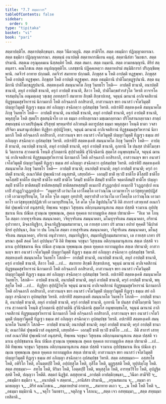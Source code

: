 ```yaml
---
title: "7.7 สตฺตกวาร"
tableOfContents: false
sidebar:
  order: 9
type: "tipitaka"
basket: "vi"
book: "pari"
---
```



<DynamicBreadcrumb />

<Division number="327" book="pari">

<Paragraph number="1535" book="pari">
สตฺตาปตฺติโย. สตฺตาปตฺติกฺขนฺธา. สตฺต วินีตวตฺถูนิ. สตฺต สามีจิโย. สตฺต อธมฺมิกา ปฏิญฺญาตกรณา. สตฺต ธมฺมิกา ปฏิญฺญาตกรณา. สตฺตนฺนํ อนาปตฺติ สตฺตาหกรณีเยน คนฺตุํ. สตฺตานิสํสา วินยธเร. สตฺต ปรมานิ. สตฺตเม อรุณุคฺคมเน นิสฺสคฺคิยํ โหติ. สตฺต สมถา. สตฺต กมฺมานิ. สตฺต อามกธญฺญานิ. ติริยํ สตฺตนฺตรา. คณโภชเน สตฺต อนุปญฺญตฺติโย. เภสชฺชานิ ปฏิคฺคเหตฺวา สตฺตาหปรมํ สนฺนิธิการกํ ปริภุญฺชิตพฺพานิ. กตจีวรํ อาทาย ปกฺกมติ. กตจีวรํ สมาทาย ปกฺกมติ. ภิกฺขุสฺส น โหติ อาปตฺติ ทฏฺฐพฺพา. ภิกฺขุสฺส โหติ อาปตฺติ ทฏฺฐพฺพา. ภิกฺขุสฺส โหติ อาปตฺติ ทฏฺฐพฺพา. สตฺต อธมฺมิกานิ ปาติโมกฺขฏฺฐปนานิ. สตฺต ธมฺมิกานิ ปาติโมกฺขฏฺฐปนานิ.
</Paragraph>

<Paragraph number="1536" book="pari">
สตฺตหงฺเคหิ สมนฺนาคโต ภิกฺขุ วินยธโร โหติ—  อาปตฺติํ ชานาติ, อนาปตฺติํ ชานาติ, ลหุกํ อาปตฺติํ ชานาติ, ครุกํ อาปตฺติํ ชานาติ, สีลวา โหติ, ปาติโมกฺขสํวรสํวุโต วิหรติ อาจารโคจรสมฺปนฺโน อณุมตฺเตสุ วชฺเชสุ ภยทสฺสาวี สมาทาย สิกฺขติ สิกฺขาปเทสุ, จตุนฺนํ ฌานานํ อาภิเจตสิกานํ ทิฏฺฐธมฺมสุขวิหารานํ นิกามลาภี โหติ อกิจฺฉลาภี อกสิรลาภี, อาสวานญฺจ ขยา อนาสวํ เจโตวิมุตฺติํ ปญฺญาวิมุตฺติํ ทิฏฺเฐว ธมฺเม สยํ อภิญฺญา สจฺฉิกตฺวา อุปสมฺปชฺช วิหรติ.
</Paragraph>

<Paragraph number="1537" book="pari">
อปเรหิปิ สตฺตหงฺเคหิ สมนฺนาคโต ภิกฺขุ วินยธโร โหติ—  อาปตฺติํ ชานาติ, อนาปตฺติํ ชานาติ, ลหุกํ อาปตฺติํ ชานาติ, ครุกํ อาปตฺติํ ชานาติ, พหุสฺสุโต โหติ สุตธโร สุตสนฺนิจโย เย เต ธมฺมา อาทิกลฺยาณา มชฺเฌกลฺยาณา ปริโยสานกลฺยาณา สาตฺถํ สพฺยญฺชนํ เกวลปริปุณฺณํ ปริสุทฺธํ พฺรหฺมจริยํ อภิวทนฺติ ตถารูปสฺส ธมฺมา พหุสฺสุตา โหนฺติ ธาตา วจสา ปริจิตา มนสานุเปกฺขิตา ทิฏฺฐิยา สุปฺปฏิวิทฺธา, จตุนฺนํ ฌานานํ อาภิเจตสิกานํ ทิฏฺฐธมฺมสุขวิหารานํ นิกามลาภี โหติ อกิจฺฉลาภี อกสิรลาภี, อาสวานญฺจ ขยา อนาสวํ เจโตวิมุตฺติํ ปญฺญาวิมุตฺติํ ทิฏฺเฐว ธมฺเม สยํ อภิญฺญา สจฺฉิกตฺวา อุปสมฺปชฺช วิหรติ.
</Paragraph>

<Paragraph number="1538" book="pari">
อปเรหิปิ สตฺตหงฺเคหิ สมนฺนาคโต ภิกฺขุ วินยธโร โหติ—  อาปตฺติํ ชานาติ, อนาปตฺติํ ชานาติ, ลหุกํ อาปตฺติํ ชานาติ, ครุกํ อาปตฺติํ ชานาติ, อุภยานิ โข ปนสฺส ปาติโมกฺขานิ วิตฺถาเรน สฺวาคตานิ โหนฺติ สุวิภตฺตานิ สุปฺปวตฺตีนิ สุวินิจฺฉิตานิ สุตฺตโส อนุพฺยญฺชนโส, จตุนฺนํ ฌานานํ อาภิเจตสิกานํ ทิฏฺฐธมฺมสุขวิหารานํ นิกามลาภี โหติ อกิจฺฉลาภี อกสิรลาภี, อาสวานญฺจ ขยา อนาสวํ เจโตวิมุตฺติํ ปญฺญาวิมุตฺติํ ทิฏฺเฐว ธมฺเม สยํ อภิญฺญา สจฺฉิกตฺวา อุปสมฺปชฺช วิหรติ.
</Paragraph>

<Paragraph number="1539" book="pari">
อปเรหิปิ สตฺตหงฺเคหิ สมนฺนาคโต ภิกฺขุ วินยธโร โหติ—  อาปตฺติํ ชานาติ; อนาปตฺติํ ชานาติ; ลหุกํ อาปตฺติํ ชานาติ; ครุกํ อาปตฺติํ ชานาติ; อเนกวิหิตํ ปุพฺเพนิวาสํ อนุสฺสรติ, เสยฺยถิทํ—  เอกมฺปิ ชาติํ ทฺเวปิ ชาติโย ติโสฺสปิ ชาติโย จตโสฺสปิ ชาติโย ปญฺจปิ ชาติโย ทสปิ ชาติโย วีสมฺปิ ชาติโย ติํสมฺปิ ชาติโย จตฺตาลีสมฺปิ ชาติโย ปญฺญาสมฺปิ ชาติโย ชาติสตมฺปิ ชาติสหสฺสมฺปิ ชาติสตสหสฺสมฺปิ อเนเกปิ สํวฏฺฏกปฺเป อเนเกปิ วิวฏฺฏกปฺเป อเนเกปิ สํวฏฺฏวิวฏฺฏกปฺเป—  “อมุตฺราสิํ เอวํนาโม เอวํโคตฺโต เอวํวณฺโณ เอวมาหาโร เอวํสุขทุกฺขปฺปฏิสํเวที เอวมายุปริยนฺโต, โส ตโต จุโต อมุตฺร อุทปาทิํ; ตตฺราปาสิํ เอวํนาโม เอวํโคตฺโต เอวํวณฺโณ เอวมาหาโร เอวํสุขทุกฺขปฺปฏิสํเวที เอวมายุปริยนฺโต, โส ตโต จุโต อิธูปปนฺโน”ติ อิติ สาการํ เสาทฺเทสํ อเนกวิหิตํ ปุพฺเพนิวาสํ อนุสฺสรติ; ทิพฺเพน จกฺขุนา วิสุทฺเธน อติกฺกนฺตมานุสเกน สตฺเต ปสฺสติ จวมาเน อุปปชฺชมาเน หีเน ปณีเต สุวณฺเณ ทุพฺพณฺเณ, สุคเต ทุคฺคเต ยถากมฺมูปเค สตฺเต ปชานาติ—  “อิเม วต โภนฺโต สตฺตา กายทุจฺจริเตน สมนฺนาคตา, วจีทุจฺจริเตน สมนฺนาคตา, มโนทุจฺจริเตน สมนฺนาคตา, อริยานํ อุปวาทกา, มิจฺฉาทิฏฺฐิกา, มิจฺฉาทิฏฺฐิกมฺมสมาทานา, เต กายสฺส เภทา ปรํ มรณา อปายํ ทุคฺคติํ วินิปาตํ นิรยํ อุปปนฺนา, อิเม วา ปน โภนฺโต สตฺตา กายสุจริเตน สมนฺนาคตา, วจีสุจริเตน สมนฺนาคตา, มโนสุจริเตน สมนฺนาคตา, อริยานํ อนุปวาทกา, สมฺมาทิฏฺฐิกา, สมฺมาทิฏฺฐิกมฺมสมาทานา, เต กายสฺส เภทา ปรํ มรณา สุคติํ สคฺคํ โลกํ อุปปนฺนา”ติ อิติ ทิพฺเพน จกฺขุนา วิสุทฺเธน อติกฺกนฺตมานุสเกน สตฺเต ปสฺสติ จวมาเน อุปปชฺชมาเน หีเน ปณีเต สุวณฺเณ ทุพฺพณฺเณ สุคเต ทุคฺคเต ยถากมฺมูปเค สตฺเต ปชานาติ; อาสวานญฺจ ขยา อนาสวํ เจโตวิมุตฺติํ ปญฺญาวิมุตฺติํ ทิฏฺเฐว ธมฺเม สยํ อภิญฺญา สจฺฉิกตฺวา อุปสมฺปชฺช วิหรติ.
</Paragraph>

<Paragraph number="1540" book="pari">
สตฺตหงฺเคหิ สมนฺนาคโต วินยธโร โสภติ—  อาปตฺติํ ชานาติ, อนาปตฺติํ ชานาติ, ลหุกํ อาปตฺติํ ชานาติ, ครุกํ อาปตฺติํ ชานาติ, สีลวา โหติ …เป…  สมาทาย สิกฺขติ สิกฺขาปเทสุ, จตุนฺนํ ฌานานํ อาภิเจตสิกานํ ทิฏฺฐธมฺมสุขวิหารานํ นิกามลาภี โหติ อกิจฺฉลาภี อกสิรลาภี, อาสวานญฺจ ขยา อนาสวํ เจโตวิมุตฺติํ ปญฺญาวิมุตฺติํ ทิฏฺเฐว ธมฺเม สยํ อภิญฺญา สจฺฉิกตฺวา อุปสมฺปชฺช วิหรติ.
</Paragraph>

<Paragraph number="1541" book="pari">
อปเรหิปิ สตฺตหงฺเคหิ สมนฺนาคโต วินยธโร. โสภติ—  อาปตฺติํ ชานาติ, อนาปตฺติํ ชานาติ, ลหุกํ อาปตฺติํ ชานาติ, ครุกํ อาปตฺติํ ชานาติ, พหุสฺสุโต โหติ …เป…  ทิฏฺฐิยา สุปฺปฏิวิทฺโธ จตุนฺนํ ฌานานํ อาภิเจตสิกานํ ทิฏฺฐธมฺมสุขวิหารานํ นิกามลาภี โหติ อกิจฺฉลาภี อกสิรลาภี, อาสวานญฺจ ขยา อนาสวํ เจโตวิมุตฺติํ ปญฺญาวิมุตฺติํ ทิฏฺเฐว ธมฺเม สยํ อภิญฺญา สจฺฉิกตฺวา อุปสมฺปชฺช วิหรติ.
</Paragraph>

<Paragraph number="1542" book="pari">
อปเรหิปิ สตฺตหงฺเคหิ สมนฺนาคโต วินยธโร โสภติ—  อาปตฺติํ ชานาติ, อนาปตฺติํ ชานาติ, ลหุกํ อาปตฺติํ ชานาติ, ครุกํ อาปตฺติํ ชานาติ, อุภยานิ โข ปนสฺส ปาติโมกฺขานิ วิตฺถาเรน สฺวาคตานิ โหนฺติ สุวิภตฺตานิ สุปฺปวตฺตีนิ สุวินิจฺฉิตานิ สุตฺตโส อนุพฺยญฺชนโส, จตุนฺนํ ฌานานํ อาภิเจตสิกานํ ทิฏฺฐธมฺมสุขวิหารานํ นิกามลาภี โหติ อกิจฺฉลาภี อกสิรลาภี, อาสวานญฺจ ขยา อนาสวํ เจโตวิมุตฺติํ ปญฺญาวิมุตฺติํ ทิฏฺเฐว ธมฺเม สยํ อภิญฺญา สจฺฉิกตฺวา อุปสมฺปชฺช วิหรติ.
</Paragraph>

<Paragraph number="1543" book="pari">
อปเรหิปิ สตฺตหงฺเคหิ สมนฺนาคโต วินยธโร โสภติ—  อาปตฺติํ ชานาติ; อนาปตฺติํ ชานาติ; ลหุกํ อาปตฺติํ ชานาติ; ครุกํ อาปตฺติํ ชานาติ; อเนกวิหิตํ ปุพฺเพนิวาสํ อนุสฺสรติ, เสยฺยถิทํ—  เอกมฺปิ ชาติํ ทฺเวปิ ชาติโย …เป…  อิติ สาการํ เสาทฺเทสํ อเนกวิหิตํ ปุพฺเพนิวาสํ อนุสฺสรติ, ทิพฺเพน จกฺขุนา วิสุทฺเธน อติกฺกนฺตมานุสเกน สตฺเต ปสฺสติ จวมาเน อุปปชฺชมาเน หีเน ปณีเต สุวณฺเณ ทุพฺพณฺเณ สุคเต ทุคฺคเต ยถากมฺมูปเค สตฺเต ปชานาติ …เป…  อิติ ทิพฺเพน จกฺขุนา วิสุทฺเธน อติกฺกนฺตมานุสเกน สตฺเต ปสฺสติ จวมาเน อุปปชฺชมาเน หีเน ปณีเต สุวณฺเณ ทุพฺพณฺเณ สุคเต ทุคฺคเต ยถากมฺมูปเค สตฺเต ปชานาติ; อาสวานญฺจ ขยา อนาสวํ เจโตวิมุตฺติํ ปญฺญาวิมุตฺติํ ทิฏฺเฐว ธมฺเม สยํ อภิญฺญา สจฺฉิกตฺวา อุปสมฺปชฺช วิหรติ.
</Paragraph>

<Paragraph number="1544" book="pari">
สตฺต อสทฺธมฺมา—  อสฺสทฺโธ โหติ, อหิริโก โหติ, อโนตฺตปฺปี โหติ, อปฺปสฺสุโต โหติ, กุสีโต โหติ, มุฏฺฐสฺสติ โหติ, ทุปฺปญฺโญ โหติ.
</Paragraph>

<Paragraph number="1545" book="pari">
สตฺต สทฺธมฺมา—  สทฺโธ โหติ, หิริมา โหติ, โอตฺตปฺปี โหติ, พหุสฺสุโต โหติ, อารทฺธวีริโย โหติ, อุปฏฺฐิตสฺสติ โหติ, ปญฺญวา โหตีติ.

</Paragraph>
</Division>

<Paragraph number="1546" type="center" book="pari">
สตฺตกํ นิฏฺฐิตํ.



</Paragraph>

<Paragraph number="1547" type="center" book="pari">
ตสฺสุทฺทานํ


</Paragraph>

<Paragraph number="1548" type="verses" book="pari">
_อาปตฺติ อาปตฺติกฺขนฺธา,_  
_วินีตา สามีจิปิ จ;_  
_อธมฺมิกา ธมฺมิกา จ,_  
_อนาปตฺติ จ สตฺตาหํ._  

</Paragraph>

<Paragraph number="1549" type="verses" book="pari">
_อานิสํสา ปรมานิ,_  
_อรุณสมเถน จ;_  
_กมฺมา อามกธญฺญา จ,_  
_ติริยํ คณโภชเน._  

</Paragraph>

<Paragraph number="1550" type="verses" book="pari">
_สตฺตาหปรมํ อาทาย,_  
_สมาทาย ตเถว จ;_  
_น โหติ โหติ โหติ จ,_  
_อธมฺมา ธมฺมิกานิ จ._  

</Paragraph>

<Paragraph number="1551" type="verses" book="pari">
_จตุโร วินยธรา,_  
_จตุภิกฺขู จ โสภเน;_  
_สตฺต เจว อสทฺธมฺมา,_  
_สตฺต สทฺธมฺมา เทสิตาติ._
</Paragraph>